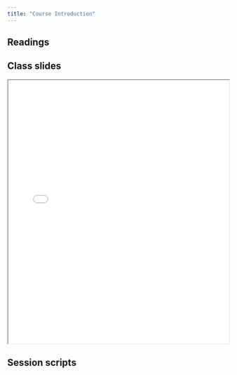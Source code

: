 ```yaml
---
title: "Course Introduction"
---
```


## Readings

## Class slides

```{=html}
<iframe class="slide-deck" src="../_site/slides/01-class.html" width = "100%" height = 600px></iframe>
```

## Session scripts
